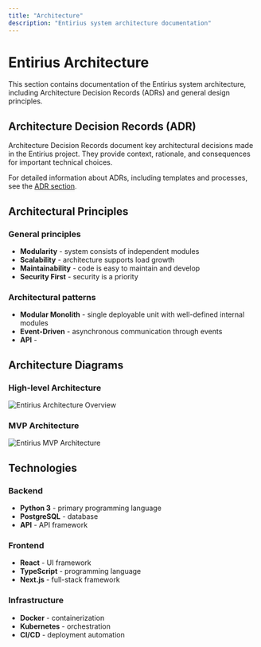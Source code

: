 ```yaml
---
title: "Architecture"
description: "Entirius system architecture documentation"
---
```


# Entirius Architecture

This section contains documentation of the Entirius system architecture, including Architecture Decision Records (ADRs) and general design principles.

## Architecture Decision Records (ADR)

Architecture Decision Records document key architectural decisions made in the Entirius project. They provide context, rationale, and consequences for important technical choices.

For detailed information about ADRs, including templates and processes, see the [ADR section](/development/architecture/adr).

## Architectural Principles

### General principles
- **Modularity** - system consists of independent modules
- **Scalability** - architecture supports load growth
- **Maintainability** - code is easy to maintain and develop
- **Security First** - security is a priority

### Architectural patterns
- **Modular Monolith** - single deployable unit with well-defined internal modules
- **Event-Driven** - asynchronous communication through events
- **API** - 

## Architecture Diagrams

### High-level Architecture
![Entirius Architecture Overview](/images/entirius-base-big-picture.drawio.svg)

### MVP Architecture
![Entirius MVP Architecture](/images/entirius-base-MVP.drawio.svg)

## Technologies

### Backend
- **Python 3** - primary programming language
- **PostgreSQL** - database
- **API** - API framework

### Frontend
- **React** - UI framework
- **TypeScript** - programming language
- **Next.js** - full-stack framework

### Infrastructure
- **Docker** - containerization
- **Kubernetes** - orchestration
- **CI/CD** - deployment automation
